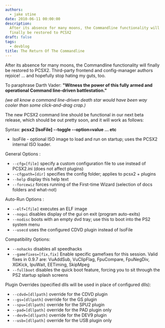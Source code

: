 ```yaml
---
authors:
  - jake stine
date: 2010-06-11 00:00:00
description:
  After its absence for many moons, the Commandline functionality will
  finally be restored to PCSX2
draft: false
tags:
  - devblog
title: The Return Of The Commandline
---
```


After its absence for many moons, the Commandline functionality will
finally be restored to PCSX2. Third-party frontend and config-manager
authors rejoice! ... and hopefully stop hating my guts, too.

<!-- truncate -->

To paraphrase Darth Vader: **"Witness the power of this fully armed and
operational Command line-driven battlestation."**

_(we all know a command line-driven death star would have been way
cooler than some click-and-drag crap.)_

The new PCSX2 command line should be functional in our next beta
release, which should be out pretty soon, and it will work as follows:

Syntax: **pcsx2 \[IsoFile\] --toggle --option=value ... etc**

- IsoFile - optional ISO image to load and run on startup; uses the
  PCSX2 internal ISO loader.

General Options :

- `--cfg=[file]` specify a custom configuration file to use instead
  of PCSX2.ini (does not affect plugins)
- `--cfgpath=[dir]` specifies the config folder; applies to pcsx2 +
  plugins
- `--help` display this help text
- `--forcewiz` forces running of the First-time Wizard (selection of
  docs folders and what-not)

Auto-Run Options :

- `--elf=[file]` executes an ELF image
- `--nogui` disables display of the gui on exit (program auto-exits)
- `--nodisc` boots with an empty dvd tray; use this to boot into the
  PS2 system menu
- `--usecd` uses the configured CDVD plugin instead of IsoFile

Compatibility Options:

- `--nohacks` disables all speedhacks
- `--gamefixes=[fix,fix]` Enable specific gamefixes for this session.
  Valid fixes in 0.9.7 are: VuAddSub, VuClipFlag, FpuCompare,
  FpuNegDiv, XGKick, IpuWait, EETiming, SkipMpeg
- `--fullboot` disables the quick boot feature, forcing you to sit
  through the PS2 startup splash screens

Plugin Overrides (specified dlls will be used in place of configured
dlls):

- `--cdvd=[dllpath]` override for the CDVD plugin
- `--gs=[dllpath]` override for the GS plugin
- `--spu=[dllpath]` override for the SPU2 plugin
- `--pad=[dllpath]` override for the PAD plugin only
- `--dev9=[dllpath]` override for the DEV9 plugin
- `--usb=[dllpath]` override for the USB plugin only
